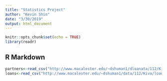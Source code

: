 ```yaml
---
title: "Statistics Project"
author: "Kevin Shin"
date: "3/30/2019"
output: html_document
---
```


```r
knitr::opts_chunk$set(echo = TRUE)
library(readr)
```

## R Markdown

```r

partners<-read_csv("http://www.macalester.edu/~dshuman1/dloanata/112/Kiva/partners2.csv") 
loans<-read_csv("http://www.macalester.edu/~dshuman1/data/112/Kiva/loans.csv")

```